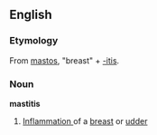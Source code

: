 ==English==
===Etymology===
From {{Gr.}} [[mastos]], "breast" + [[-itis]].

===Noun===
'''mastitis''' {{wikipedia}}
#[[inflammation|Inflammation ]] of a [[breast]] or [[udder]]